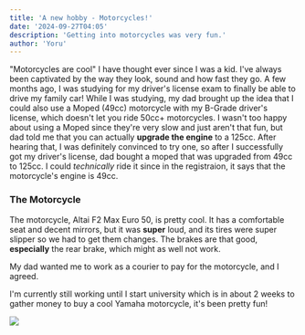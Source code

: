 ```yaml
---
title: 'A new hobby - Motorcycles!'
date: '2024-09-27T04:05'
description: 'Getting into motorcycles was very fun.'
author: 'Yoru'
---
```


"Motorcycles are cool" I have thought ever since I was a kid. I've always been captivated by the way they look, sound and how fast they go.
A few months ago, I was studying for my driver's license exam to finally be able to drive my family car! While I was studying, my dad brought up the idea
that I could also use a Moped (49cc) motorcycle with my B-Grade driver's license, which doesn't let you ride 50cc+ motorcycles.
I wasn't too happy about using a Moped since they're very slow and just aren't that fun, but dad told me that you can actually **upgrade the engine** to a 125cc.
After hearing that, I was definitely convinced to try one, so after I successfully got my driver's license, dad bought a moped that was upgraded from 49cc to 125cc.
I could *technically* ride it since in the registraion, it says that the motorcycle's engine is 49cc.

### The Motorcycle

The motorcycle, Altai F2 Max Euro 50, is pretty cool. It has a comfortable seat and decent mirrors, but it was **super** loud, and its tires were super slipper so we had to get them changes. The brakes are that good, **especially** the rear brake, which might as well not work.

My dad wanted me to work as a courier to pay for the motorcycle, and I agreed.

I'm currently still working until I start university which is in about 2 weeks to gather money to buy a cool Yamaha motorcycle, it's been pretty fun!

![](https://external-content.duckduckgo.com/iu/?u=https%3A%2F%2Fwww.altai.com.tr%2FUpload%2F638101773431924862_16-1%2520f1%2520max%252050%2520ye%25C5%259Fil.jpg&f=1&nofb=1&ipt=29ec79ecfa0e170ff263809af0228a777cc560a4339511b8feccab651c8b92b1&ipo=images)
